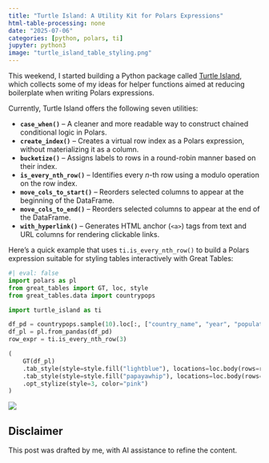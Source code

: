 ```yaml
---
title: "Turtle Island: A Utility Kit for Polars Expressions"
html-table-processing: none
date: "2025-07-06"
categories: [python, polars, ti]
jupyter: python3
image: "turtle_island_table_styling.png"
---
```

This weekend, I started building a Python package called [Turtle Island](https://github.com/jrycw/turtle-island), which collects some of my ideas for helper functions aimed at reducing boilerplate when writing Polars expressions.

Currently, Turtle Island offers the following seven utilities:

* **`case_when()`** – A cleaner and more readable way to construct chained conditional logic in Polars.
* **`create_index()`** – Creates a virtual row index as a Polars expression, without materializing it as a column.
* **`bucketize()`** – Assigns labels to rows in a round-robin manner based on their index.
* **`is_every_nth_row()`** – Identifies every *n*-th row using a modulo operation on the row index.
* **`move_cols_to_start()`** – Reorders selected columns to appear at the beginning of the DataFrame.
* **`move_cols_to_end()`** – Reorders selected columns to appear at the end of the DataFrame.
* **`with_hyperlink()`** – Generates HTML anchor (`<a>`) tags from text and URL columns for rendering clickable links.

Here’s a quick example that uses `ti.is_every_nth_row()` to build a Polars expression suitable for styling tables interactively with Great Tables:
```python
#| eval: false
import polars as pl
from great_tables import GT, loc, style
from great_tables.data import countrypops

import turtle_island as ti

df_pd = countrypops.sample(10).loc[:, ["country_name", "year", "population"]]
df_pl = pl.from_pandas(df_pd)
row_expr = ti.is_every_nth_row(3)

(
    GT(df_pl)
    .tab_style(style=style.fill("lightblue"), locations=loc.body(rows=row_expr))
    .tab_style(style=style.fill("papayawhip"), locations=loc.body(rows=~row_expr))
    .opt_stylize(style=3, color="pink")
)
```

![](turtle_island_table_styling.png){fig-align="center" fig-alt="Styling table using Turtle Island"}

::: {.callout-warning}
# Disclaimer
This post was drafted by me, with AI assistance to refine the content.
::: 